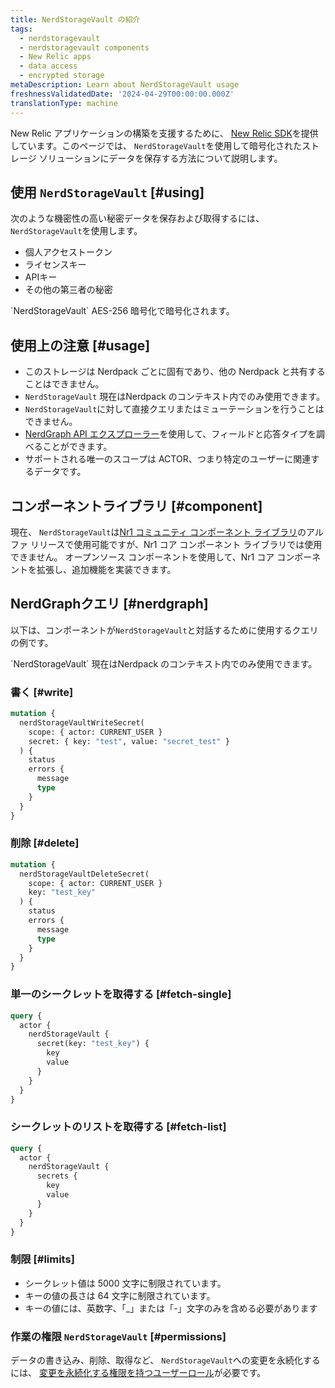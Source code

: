 ```yaml
---
title: NerdStorageVault の紹介
tags:
  - nerdstoragevault
  - nerdstoragevault components
  - New Relic apps
  - data access
  - encrypted storage
metaDescription: Learn about NerdStorageVault usage
freshnessValidatedDate: '2024-04-29T00:00:00.000Z'
translationType: machine
---
```


New Relic アプリケーションの構築を支援するために、 [New Relic SDK](/docs/new-relic-solutions/build-nr-ui/sdk-component/intro-to-sdk)を提供しています。このページでは、 `NerdStorageVault`を使用して暗号化されたストレージ ソリューションにデータを保存する方法について説明します。

## 使用 `NerdStorageVault` [#using]

次のような機密性の高い秘密データを保存および取得するには、 `NerdStorageVault`を使用します。

* 個人アクセストークン
* ライセンスキー
* APIキー
* その他の第三者の秘密

<Callout variant="tip">
  `NerdStorageVault` AES-256 暗号化で暗号化されます。
</Callout>

## 使用上の注意 [#usage]

* このストレージは Nerdpack ごとに固有であり、他の Nerdpack と共有することはできません。
* `NerdStorageVault` 現在はNerdpack のコンテキスト内でのみ使用できます。
* `NerdStorageVault`に対して直接クエリまたはミューテーションを行うことはできません。
* [NerdGraph API エクスプローラー](https://api.newrelic.com/graphiql)を使用して、フィールドと応答タイプを調べることができます。
* サポートされる唯一のスコープは ACTOR、つまり特定のユーザーに関連するデータです。

## コンポーネントライブラリ [#component]

現在、 `NerdStorageVault`は[Nr1 コミュニティ コンポーネント ライブラリ](https://www.npmjs.com/package/@newrelic/nr1-community/v/1.3.0-alpha.5)のアルファ リリースで使用可能ですが、Nr1 コア コンポーネント ライブラリでは使用できません。 オープンソース コンポーネントを使用して、Nr1 コア コンポーネントを拡張し、追加機能を実装できます。

## NerdGraphクエリ [#nerdgraph]

以下は、コンポーネントが`NerdStorageVault`と対話するために使用するクエリの例です。

<Callout variant="tip">
  `NerdStorageVault` 現在はNerdpack のコンテキスト内でのみ使用できます。
</Callout>

### 書く [#write]

```graphql
mutation {
  nerdStorageVaultWriteSecret(
    scope: { actor: CURRENT_USER }
    secret: { key: "test", value: "secret_test" }
  ) {
    status
    errors {
      message
      type
    }
  }
}
```

### 削除 [#delete]

```graphql
mutation {
  nerdStorageVaultDeleteSecret(
    scope: { actor: CURRENT_USER }
    key: "test_key"
  ) {
    status
    errors {
      message
      type
    }
  }
}
```

### 単一のシークレットを取得する [#fetch-single]

```graphql
query {
  actor {
    nerdStorageVault {
      secret(key: "test_key") {
        key
        value
      }
    }
  }
}
```

### シークレットのリストを取得する [#fetch-list]

```graphql
query {
  actor {
    nerdStorageVault {
      secrets {
        key
        value
      }
    }
  }
}
```

### 制限 [#limits]

* シークレット値は 5000 文字に制限されています。
* キーの値の長さは 64 文字に制限されています。
* キーの値には、英数字、「\_」または「-」文字のみを含める必要があります

### 作業の権限 `NerdStorageVault` [#permissions]

データの書き込み、削除、取得など、 `NerdStorageVault`への変更を永続化するには、 [変更を永続化する権限を持つユーザーロール](/docs/accounts/original-accounts-billing/original-users-roles/users-roles-original-user-model)が必要です。